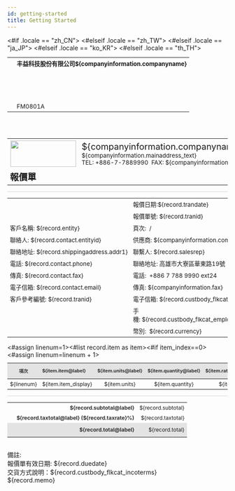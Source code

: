 ```yaml
---
id: getting-started
title: Getting Started
---
```

<?xml version="1.0"?><!DOCTYPE pdf PUBLIC "-//big.faceless.org//report" "report-1.1.dtd">
<pdf>
<head>
	<link name="NotoSans" type="font" subtype="truetype" src="${nsfont.NotoSans_Regular}" src-bold="${nsfont.NotoSans_Bold}" src-italic="${nsfont.NotoSans_Italic}" src-bolditalic="${nsfont.NotoSans_BoldItalic}" bytes="2" />
	<#if .locale == "zh_CN">
		<link name="NotoSansCJKsc" type="font" subtype="opentype" src="${nsfont.NotoSansCJKsc_Regular}" src-bold="${nsfont.NotoSansCJKsc_Bold}" bytes="2" />
	<#elseif .locale == "zh_TW">
		<link name="NotoSansCJKtc" type="font" subtype="opentype" src="${nsfont.NotoSansCJKtc_Regular}" src-bold="${nsfont.NotoSansCJKtc_Bold}" bytes="2" />
	<#elseif .locale == "ja_JP">
		<link name="NotoSansCJKjp" type="font" subtype="opentype" src="${nsfont.NotoSansCJKjp_Regular}" src-bold="${nsfont.NotoSansCJKjp_Bold}" bytes="2" />
	<#elseif .locale == "ko_KR">
		<link name="NotoSansCJKkr" type="font" subtype="opentype" src="${nsfont.NotoSansCJKkr_Regular}" src-bold="${nsfont.NotoSansCJKkr_Bold}" bytes="2" />
	<#elseif .locale == "th_TH">
		<link name="NotoSansThai" type="font" subtype="opentype" src="${nsfont.NotoSansThai_Regular}" src-bold="${nsfont.NotoSansThai_Bold}" bytes="2" />
	</#if>
    <macrolist>
        <macro id="nlfooter">
            <table align="right" border="0" cellpadding="1" cellspacing="1" style="font-size:10pt;width:100%;"><tr>
	<td>&nbsp;</td>
	<td style="align: center;"><strong>丰益科技股份有限公司${companyinformation.companyname}</strong></td>
	</tr>
	<tr>
	<td>&nbsp;</td>
	<td style="align: center;">&nbsp;</td>
	</tr>
	<tr>
	<td>&nbsp;</td>
	<td>&nbsp;</td>
	</tr>
	<tr>
	<td style="height: 18px;">&nbsp;</td>
	<td style="height: 18px; border-bottom:2px;">&nbsp;</td>
	</tr>
	<tr>
	<td style="height: 18px;">&nbsp;</td>
	<td style="height: 18px; align: right;">FM0801A</td>
	</tr></table>
        </macro>
    </macrolist>
    <style type="text/css">* {
		<#if .locale == "zh_CN">
			font-family: NotoSans, NotoSansCJKsc, sans-serif;
		<#elseif .locale == "zh_TW">
			font-family: NotoSans, NotoSansCJKtc, sans-serif;
		<#elseif .locale == "ja_JP">
			font-family: NotoSans, NotoSansCJKjp, sans-serif;
		<#elseif .locale == "ko_KR">
			font-family: NotoSans, NotoSansCJKkr, sans-serif;
		<#elseif .locale == "th_TH">
			font-family: NotoSans, NotoSansThai, sans-serif;
		<#else>
			font-family: NotoSans, sans-serif;
		</#if>
		}
        table {
            font-size: 9pt;
            table-layout: fixed;
        }
        th {
            font-weight: bold;
            font-size: 8pt;
            vertical-align: middle;
            padding: 5px 6px 3px;
            background-color: #e3e3e3;
            color: #333333;
        }
        td {
            padding: 4px 6px;
        }
		td p {align:left }
        b {
            font-weight: bold;
            color: #333333;
        }
        table.header td {
            padding: 0;
            font-size: 10pt;
        }
        table.footer td {
            padding: 0;
            font-size: 8pt;
        }
        table.itemtable th {
            padding-bottom: 10px;
            padding-top: 10px;
        }
        table.body td {
            padding-top: 2px;
        }
        table.total {
            page-break-inside: avoid;
        }
        tr.totalrow {
            background-color: #e3e3e3;
            line-height: 200%;
        }
        td.totalboxtop {
            font-size: 12pt;
            background-color: #e3e3e3;
        }
        td.addressheader {
            font-size: 8pt;
            padding-top: 6px;
            padding-bottom: 2px;
        }
        td.address {
            padding-top: 0;
        }
        td.totalboxmid {
            font-size: 28pt;
            padding-top: 20px;
            background-color: #e3e3e3;
        }
        td.totalboxbot {
            background-color: #e3e3e3;
            font-weight: bold;
        }
        span.title {
            font-size: 28pt;
        }
        span.number {
            font-size: 16pt;
        }
        span.itemname {
            font-weight: bold;
            line-height: 150%;
        }
        hr {
            width: 100%;
            color: #d3d3d3;
            background-color: #d3d3d3;
            height: 1px;
        }
</style>
</head>
<body footer="nlfooter" footer-height="20pt" padding="10mm 10mm 20mm 10mm" size="A4">
    <div style="text-align: right;">&nbsp;</div>

<div style="text-align: right;">&nbsp;</div>

<table border="0" cellpadding="1" cellspacing="1" style="font-size:10pt;width:100%; align: center;"><tr>
	<td style="white-space: nowrap; vertical-align: top;"><img src="${companyInformation.logoUrl}" style="width: 150px; height: 60px; float: left; margin: 0px 1px;" /></td>
	<td colspan="4" style="align: center; white-space: nowrap;"><span style="font-size:20px">${companyinformation.companyname}</span><br />${companyinformation.mainaddress_text}<br />TEL: +886-7-7889990&nbsp; FAX:&nbsp;${companyinformation.fax}</td>
	</tr>
	<tr>
	<td colspan="5" style="align: center;"><span style="font-size:20px;"><strong>報價單</strong></span></td>
	</tr></table>

<hr />
<table border="0" cellpadding="3" cellspacing="1" style="font-size:10pt;width:100%"><tr>
	<td>&nbsp;</td>
	<td>報價日期:${record.trandate}</td>
	</tr>
	<tr>
	<td>&nbsp;</td>
	<td>報價單號:&nbsp;${record.tranid}</td>
	</tr>
	<tr>
	<td>客戶名稱:&nbsp;${record.entity}</td>
	<td>頁次:&nbsp;&nbsp;<pagenumber/>/<totalpages/></td>
	</tr>
	<tr>
	<td>聯絡人:&nbsp;${record.contact.entityid}</td>
	<td>供應商: ${companyinformation.companyname}</td>
	</tr>
	<tr>
	<td style="white-space: nowrap;">聯絡地址:&nbsp;${record.shippingaddress.addr1}</td>
	<td>聯繫人:&nbsp;${record.salesrep}</td>
	</tr>
	<tr>
	<td>電話:&nbsp;${record.contact.phone}</td>
	<td>聯絡地址:&nbsp;高雄市大寮區華東路19號</td>
	</tr>
	<tr>
	<td>傳真:&nbsp;${record.contact.fax}</td>
	<td>電話:&nbsp; +886 7 788 9990 ext24</td>
	</tr>
	<tr>
	<td>電子信箱:&nbsp;${record.contact.email}</td>
	<td>傳真:&nbsp;${companyinformation.fax}</td>
	</tr>
	<tr>
	<td>客戶參考編號:&nbsp;${record.tranid}</td>
	<td>電子信箱:&nbsp;${record.custbody_flkcat_employee_email}</td>
	</tr>
	<tr>
	<td>&nbsp;</td>
	<td>手機:&nbsp;${record.custbody_flkcat_employee_mobilephone}</td>
	</tr>
	<tr>
	<td>&nbsp;</td>
	<td>幣別:&nbsp;&nbsp;${record.currency}</td>
	</tr></table>

<table class="itemtable" style="width: 100%; margin-top: 10px;"><#assign linenum=1><!-- start items --><#list record.item as item><#if item_index==0>
<thead>
	<tr>
	<th align="center" colspan="3">項次</th>
	<th align="left" colspan="8">${item.item@label}</th>
	<th align="center" colspan="2">${item.units@label}</th>
	<th align="center" colspan="3">${item.quantity@label}</th>
	<th align="right" colspan="6">${item.rate@label}</th>
	<th align="right" colspan="6">${item.amount@label}</th>
	</tr>
</thead>
</#if><tr>
	<td align="center" colspan="3">${linenum}</td>
	<td align="left" colspan="8">${item.item_display}</td>
	<td align="center" colspan="2">${item.units}</td>
	<td align="center" colspan="3">${item.quantity}</td>
	<td align="right" colspan="6">${item.rate}</td>
	<td align="right" colspan="6">${item.amount}</td>
	<#assign linenum=linenum + 1></tr>
	</#list><!-- end items --></table>

<hr />
<table class="total" style="width: 100%; margin-top: 10px;"><tr>
	<td colspan="4">&nbsp;</td>
	<td align="right"><b>${record.subtotal@label}</b></td>
	<td align="right">${record.subtotal}</td>
	</tr>
	<tr>
	<td colspan="4">&nbsp;</td>
	<td align="right"><b>${record.taxtotal@label} (${record.taxrate}%)</b></td>
	<td align="right">${record.taxtotal}</td>
	</tr>
	<tr class="totalrow">
	<td background-color="#ffffff" colspan="4">&nbsp;</td>
	<td align="right"><b>${record.total@label}</b></td>
	<td align="right">${record.total}</td>
	</tr></table>
<br />備註:&nbsp;<br />報價單有效日期:&nbsp;${record.duedate}<br />交貨方式說明：${record.custbody_flkcat_incoterms}<br />${record.memo}
</body>
</pdf> 
